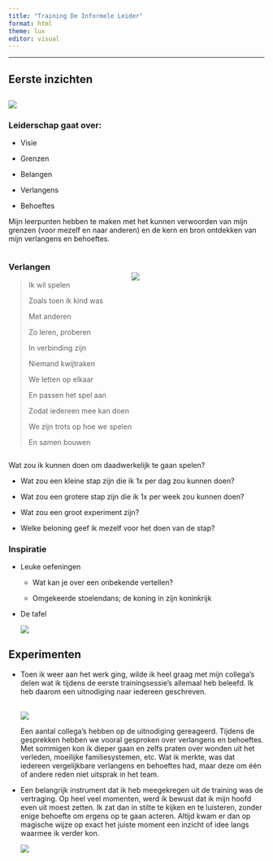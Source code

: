 ```yaml
---
title: "Training De Informele Leider"
format: html
theme: lux
editor: visual
---
```


------------------------------------------------------------------------

## Eerste inzichten

## ![](storing.png)

### Leiderschap gaat over:

-   Visie

-   Grenzen

-   Belangen

-   Verlangens

-   Behoeftes

Mijn leerpunten hebben te maken met het kunnen verwoorden van mijn grenzen (voor mezelf en naar anderen) en de kern en bron ontdekken van mijn verlangens en behoeftes.

::: {style="display: flex;"}
::: {style="column-width: 200px;"}

### Verlangen

> Ik wil spelen
>
> Zoals toen ik kind was
>
> Met anderen
>
> Zo leren, proberen
>
> In verbinding zijn
>
> Niemand kwijtraken
>
> We letten op elkaar
>
> En passen het spel aan
>
> Zodat iedereen mee kan doen
>
> We zijn trots op hoe we spelen
>
> En samen bouwen
:::

<div style="margin-top: 30px;">

![](jip.jpeg)

</div>
:::

Wat zou ik kunnen doen om daadwerkelijk te gaan spelen?

-   Wat zou een kleine stap zijn die ik 1x per dag zou kunnen doen?

-   Wat zou een grotere stap zijn die ik 1x per week zou kunnen doen?

-   Wat zou een groot experiment zijn?

-   Welke beloning geef ik mezelf voor het doen van de stap?

### 

### Inspiratie

-   Leuke oefeningen

    -   Wat kan je over een onbekende vertellen?

    -   Omgekeerde stoelendans; de koning in zijn koninkrijk

-   De tafel

    ![](tafel.png)

## Experimenten

-   Toen ik weer aan het werk ging, wilde ik heel graag met mijn collega's delen wat ik tijdens de eerste trainingsessie's allemaal heb beleefd. Ik heb daarom een uitnodiging naar iedereen geschreven.\
    \

    ![](brief.png)

    Een aantal collega's hebben op de uitnodiging gereageerd. Tijdens de gesprekken hebben we vooral gesproken over verlangens en behoeftes. Met sommigen kon ik dieper gaan en zelfs praten over wonden uit het verleden, moeilijke familiesystemen, etc. Wat ik merkte, was dat iedereen vergelijkbare verlangens en behoeftes had, maar deze om één of andere reden niet uitsprak in het team.

-   Een belangrijk instrument dat ik heb meegekregen uit de training was de vertraging. Op heel veel momenten, werd ik bewust dat ik mijn hoofd even uit moest zetten. Ik zat dan in stilte te kijken en te luisteren, zonder enige behoefte om ergens op te gaan acteren. Altijd kwam er dan op magische wijze op exact het juiste moment een inzicht of idee langs waarmee ik verder kon.

    ![](gandalf.jpg)

